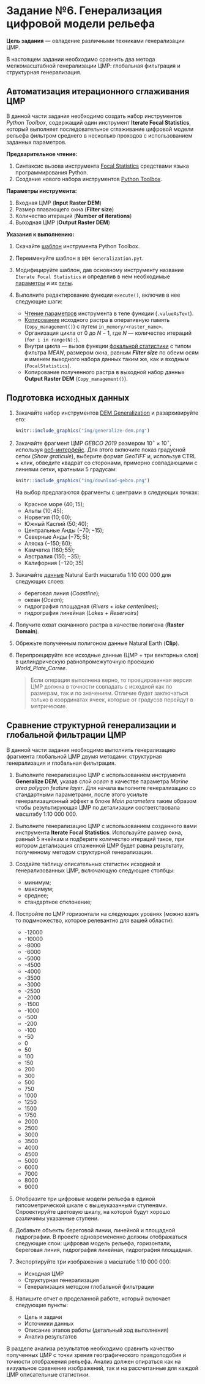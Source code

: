 # Задание №6. Генерализация цифровой модели рельефа {#ex-dem}

**Цель задания** --- овладение различными техниками генерализации ЦМР.

В настоящем задании необходимо сравнить два метода мелкомасштабной генерализации ЦМР: глобальная фильтрация и структурная генерализация.

## Автоматизация итерационного сглаживания ЦМР {#ex-dem-iter}

В данной части задания необходимо создать набор инструментов _Python Toolbox_, содержащий один инструмент __Iterate Focal Statistics__, который выполняет последовательное сглаживание цифровой модели рельефа фильтром среднего в несколько проходов с использованием заданных параметров.

__Предварительное чтение:__

1. Синтаксис вызова инструмента [Focal Statistics](http://desktop.arcgis.com/ru/arcmap/10.5/tools/spatial-analyst-toolbox/focal-statistics.htm) средствами языка программирования Python.
1. Создание нового набора инструментов [Python Toolbox](http://desktop.arcgis.com/ru/arcmap/10.5/analyze/creating-tools/creating-a-new-python-toolbox.htm).

__Параметры инструмента:__

1. Входная ЦМР (__Input Raster DEM__)
1. Размер плавающего окна (__Filter size__)
1. Количество итераций (__Number of iterations__)
1. Выходная ЦМР (__Output Raster DEM__)

__Указания к выполнению:__

1. Скачайте [шаблон](http://desktop.arcgis.com/ru/arcmap/10.5/analyze/creating-tools/a-template-for-python-toolboxes.htm) инструмента Python Toolbox.
1. Переименуйте шаблон в `DEM Generalization.pyt`.
1. Модифицируйте шаблон, дав основному инструменту название `Iterate Focal Statistics` и определив в нем необходимые [параметры](http://desktop.arcgis.com/ru/arcmap/10.5/analyze/creating-tools/defining-parameters-in-a-python-toolbox.htm) и их [типы](http://desktop.arcgis.com/ru/arcmap/10.5/analyze/creating-tools/defining-parameter-data-types-in-a-python-toolbox.htm).
1. Выполните редактирование функции `execute()`, включив в нее следующие шаги:

    - [Чтение параметров](http://desktop.arcgis.com/ru/arcmap/10.5/analyze/creating-tools/accessing-parameters-within-a-python-toolbox.htm) инструмента в теле функции (`.valueAsText`).
    - [Копирование](http://desktop.arcgis.com/ru/arcmap/10.3/tools/data-management-toolbox/copy.htm) исходного растра в оперативную память (`Copy_management()`) c путем `in_memory/<raster_name>`.
    - Организация цикла от $0$ до $N-1$, где $N$ — количество итераций (`for i in range(N):`).
    - Внутри цикла — вызов функции [фокальной статистики](http://desktop.arcgis.com/ru/arcmap/10.5/tools/spatial-analyst-toolbox/focal-statistics.htm) с типом фильтра _MEAN_, размером окна, равным ___Filter size___ по обеим осям и именем выходного набора данных таким же, как и входным (`FocalStatistics`).
    - Копирование полученного растра в выходной набор данных __Output Raster DEM__ (`Copy_management()`).

## Подготовка исходных данных {#ex-dem-data}

1. Закачайте набор инструментов [DEM Generalization](https://github.com/tsamsonov/generalize-dem) и разархивируйте его:
    
    ```r
    knitr::include_graphics("img/generalize-dem.png")
    ```

1. Закачайте фрагмент ЦМР _GEBCO 2019_ размером $10^\circ \times 10^\circ$, используя [веб-интерфейс](https://download.gebco.net/). Для этого включите показ градусной сетки (_Show graticule_), выберите формат _GeoTIFF_ и, используя CTRL + клик, обведите квадрат со сторонами, примерно совпадающими с линиями сетки, кратными 5 градусам:
    
    ```r
    knitr::include_graphics("img/download-gebco.png")
    ```
    
    На выбор предлагаются фрагменты с центрами в следующих точках:
    - Красное море ($40; 15$);
    - Альпы ($10; 45$);
    - Норвегия ($10; 60$);
    - Южный Каспий ($50; 40$);
    - Центральные Анды ($-70; -15$);
    - Северные Анды ($-75; 5$);
    - Аляска ($-150; 60$);
    - Камчатка ($160; 55$);
    - Австралия ($150; -35$);
    - Калифорния ($-120; 35$)
    
1. Закачайте [данные](https://www.naturalearthdata.com/downloads/10m-physical-vectors/) Natural Earth масштаба 1:10 000 000 для следующих слоев:
    - береговая линия (_Coastline_);
    - океан (_Ocean_);
    - гидрография площадная (_Rivers + lake centerlines_);
    - гидрография линейная (_Lakes + Reservoirs_)

1. Получите охват скачанного растра в качестве полигона (__Raster Domain__).

1. Обрежьте полученным полигоном данные Natural Earth (__Clip__).

1. Перепроецируйте все исходные данные (ЦМР + три векторных слоя) в цилиндрическую равнопромежуточную проекцию _World_Plate_Carree_. 

    > Если операция выполнена верно, то проецированная версия ЦМР должна в точности совпадать с исходной как по размерам, так и по значениям. Отличие будет заключаться только в координатах ячеек, которые от градусов перейдут в метрические.
    
## Сравнение структурной генерализации и глобальной фильтрации ЦМР {#ex-dem-iter}

В данной части задания необходимо выполнить генерализацию фрагмента глобальной ЦМР двумя методами: структурная генерализация и глобальная фильтрация.

1. Выполните генерализацию ЦМР с использованием инструмента __Generalize DEM__, указав слой _ocean_ в качестве параметра _Marine area polygon feature layer_. Для начала выполните генерализацию со стандартными параметрами, после этого усильте генерализационный эффект в блоке _Main parameters_ таким образом чтобы результирующая ЦМР по детализации соответствовала масштабу 1:10 000 000. 

1. Выполните генерализацию ЦМР с использованием созданного вами инструмента __Iterate Focal Statistics__. Используйте размер окна, равный 5 ячейкам и подберите количество итераций такое, при котором детализация сглаженной ЦМР будет равна результату, полученному методом структурной генерализации.

1. Создайте таблицу описательных статистик исходной и генерализованных ЦМР, включающую следующие столбцы:

    - минимум;
    - максимум;
    - среднее;
    - стандартное отклонение;

1. Постройте по ЦМР горизонтали на следующих уровнях (можно взять то подмножество, которое релевантно для вашей области):

    - -12000
    - -10000
    - -8000
    - -6000
    - -5000
    - -4500
    - -4000
    - -3500
    - -3000
    - -2500
    - -2000
    - -1500
    - -1000
    - -500
    - -200
    - -100
    - -50
    - 0
    - 50
    - 100
    - 150
    - 200
    - 300
    - 500
    - 750
    - 1000
    - 1250
    - 1500
    - 1750
    - 2000
    - 2500
    - 3000
    - 3500
    - 4000
    - 4500
    - 5000
    - 6000
    - 7000
    - 8000
    - 9000

1. Отобразите три цифровые модели рельефа в единой гипсометрической шкале с вышеуказанными ступенями. Спроектируйте цветовую шкалу, на которой будут хорошо различимы указанные ступени.

1. Добавьте объекты береговой линии, линейной и площадной гидрографии. В  проекте одновремененно должны отображаться следующие слои: цифровая модель рельефа, горизонтали, береговая линия, гидрография линейная, гидрография площадная.

1. Экспортируйте три изображения в масштабе 1:10 000 000:

    - Исходная ЦМР
    - Структурная генерализация
    - Генерализация методом глобальной фильтрации
    
1. Напишите отчет о проделанной работе, который включает следующие пункты:

    - Цель и задачи
    - Источники данных
    - Описание этапов работы (детальный ход выполнения)
    - Анализ результатов

В разделе анализа результатов необходимо сравнить качество полученных ЦМР с точки зрения географического правдоподобия и точности отображения рельефа. Анализ должен опираться как на визуальное сравнение изображений, так и на рассчитанные для каждой ЦМР описательные статистики.




